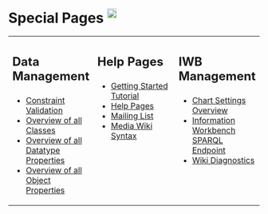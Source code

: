 = Special Pages <sup>[[Help:SpecialPages |<img width="19" src="../images/navigation/help_start.png" />]]</sup>=


<table class="start" style="border-spacing: 20px 20px; width:100%">

	<tr>
<td valign="top" cellspacing-left="20" style="width:33%;">
<h2> Data Management </h2>
<div>

* [[Admin:Constraints|Constraint Validation]]
* [[owl:Class|Overview of all Classes]]
* [[owl:DatatypeProperty|Overview of all Datatype Properties]]
* [[owl:ObjectProperty|Overview of all Object Properties]]

</div></td>

<td valign="top" cellspacing-left="20" style="width:33%;">
<div>
<h2> Help Pages </h2>
* [[Help:GettingStarted|Getting Started Tutorial]]
* [[Help:Help|Help Pages]]
* <a href="http://groups.google.com/group/iwb-discussion/subscribe">Mailing List</a>
* <a href="http://www.mediawiki.org/wiki/Help:Formatting">Media Wiki Syntax</a>
</div>

	</td>

<td valign="top" cellspacing-left="20" style="width:33%;">
<div>
<h2> IWB Management </h2>
* [[Help:Settings|Chart Settings Overview]]
* <a href="../sparql">Information Workbench SPARQL Endpoint</a>
* [[Admin:WikiDiagnostics|Wiki Diagnostics]]
</div>

	</td>

</tr>
</table>



